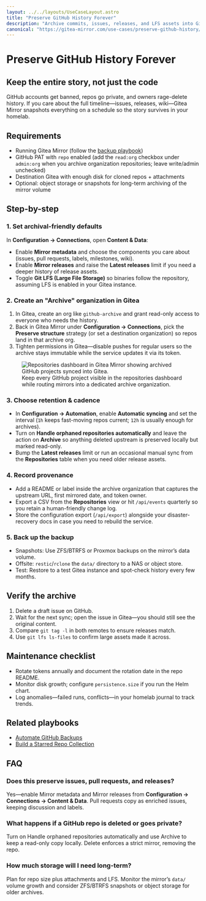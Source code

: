 ```yaml
---
layout: ../../layouts/UseCaseLayout.astro
title: "Preserve GitHub History Forever"
description: "Archive commits, issues, releases, and LFS assets into Gitea so hobby projects survive account removals or repo deletions."
canonical: "https://gitea-mirror.com/use-cases/preserve-github-history/"
---
```


# Preserve GitHub History Forever

## Keep the entire story, not just the code

GitHub accounts get banned, repos go private, and owners rage-delete history. If you care about the full timeline—issues, releases, wiki—Gitea Mirror snapshots everything on a schedule so the story survives in your homelab.

## Requirements

- Running Gitea Mirror (follow the [backup playbook](../backup-github-repositories/))
- GitHub PAT with `repo` enabled (add the `read:org` checkbox under `admin:org` when you archive organization repositories; leave write/admin unchecked)
- Destination Gitea with enough disk for cloned repos + attachments
- Optional: object storage or snapshots for long-term archiving of the mirror volume

## Step-by-step

### 1. Set archival-friendly defaults

In **Configuration → Connections**, open **Content & Data**:

- Enable **Mirror metadata** and choose the components you care about (issues, pull requests, labels, milestones, wiki).
- Enable **Mirror releases** and raise the **Latest releases** limit if you need a deeper history of release assets.
- Toggle **Git LFS (Large File Storage)** so binaries follow the repository, assuming LFS is enabled in your Gitea instance.

### 2. Create an "Archive" organization in Gitea

1. In Gitea, create an org like `github-archive` and grant read-only access to everyone who needs the history.
2. Back in Gitea Mirror under **Configuration → Connections**, pick the **Preserve structure** strategy (or set a destination organization) so repos land in that archive org.
3. Tighten permissions in Gitea—disable pushes for regular users so the archive stays immutable while the service updates it via its token.

<figure class="mt-8 flex flex-col items-center">
  <img
    src="/assets/repositories.png"
    alt="Repositories dashboard in Gitea Mirror showing archived GitHub projects synced into Gitea."
    class="w-full max-w-5xl rounded-xl border border-muted shadow-sm"
    loading="lazy"
  />
  <figcaption class="mt-3 text-sm text-muted-foreground text-center">
    Keep every GitHub project visible in the repositories dashboard while routing mirrors into a dedicated archive organization.
  </figcaption>
</figure>

### 3. Choose retention & cadence

- In **Configuration → Automation**, enable **Automatic syncing** and set the interval (`1h` keeps fast-moving repos current; `12h` is usually enough for archives).
- Turn on **Handle orphaned repositories automatically** and leave the action on **Archive** so anything deleted upstream is preserved locally but marked read-only.
- Bump the **Latest releases** limit or run an occasional manual sync from the **Repositories** table when you need older release assets.

### 4. Record provenance

- Add a README or label inside the archive organization that captures the upstream URL, first mirrored date, and token owner.
- Export a CSV from the **Repositories** view or hit `/api/events` quarterly so you retain a human-friendly change log.
- Store the configuration export (`/api/export`) alongside your disaster-recovery docs in case you need to rebuild the service.

### 5. Back up the backup

- Snapshots: Use ZFS/BTRFS or Proxmox backups on the mirror’s data volume.
- Offsite: `restic`/`rclone` the `data/` directory to a NAS or object store.
- Test: Restore to a test Gitea instance and spot-check history every few months.

## Verify the archive

1. Delete a draft issue on GitHub.
2. Wait for the next sync; open the issue in Gitea—you should still see the original content.
3. Compare `git tag -l` in both remotes to ensure releases match.
4. Use `git lfs ls-files` to confirm large assets made it across.

## Maintenance checklist

- Rotate tokens annually and document the rotation date in the repo README.
- Monitor disk growth; configure `persistence.size` if you run the Helm chart.
- Log anomalies—failed runs, conflicts—in your homelab journal to track trends.

## Related playbooks

- [Automate GitHub Backups](../github-backup-automation/)
- [Build a Starred Repo Collection](../starred-repos-collection/)

## FAQ

### Does this preserve issues, pull requests, and releases?

Yes—enable Mirror metadata and Mirror releases from **Configuration → Connections → Content & Data**. Pull requests copy as enriched issues, keeping discussion and labels.

### What happens if a GitHub repo is deleted or goes private?

Turn on Handle orphaned repositories automatically and use Archive to keep a read-only copy locally. Delete enforces a strict mirror, removing the repo.

### How much storage will I need long-term?

Plan for repo size plus attachments and LFS. Monitor the mirror’s `data/` volume growth and consider ZFS/BTRFS snapshots or object storage for older archives.
